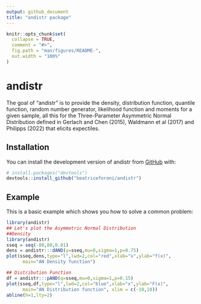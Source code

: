 ```yaml
---
output: github_document
title: "andistr package"
---
```


<!-- README.md is generated from README.Rmd. Please edit that file -->

```r
knitr::opts_chunk$set(
  collapse = TRUE,
  comment = "#>",
  fig.path = "man/figures/README-",
  out.width = "100%"
)
```

# andistr

<!-- badges: start -->
<!-- badges: end -->

The goal of "andistr" is to provide the density, distribution function, quantile function, random number generator, likelihood function and moments for a given sample, all this for the Three-Parameter Asymmetric Normal Distribution defined in Gerlach and Chen (2015), Waldmann et al (2017) and Philipps (2022) that elicits expectiles.

## Installation

You can install the development version of andistr from [GitHub](https://github.com/) with:

``` r
# install.packages("devtools")
devtools::install_github("beatriceforoni/andistr")
```

## Example

This is a basic example which shows you how to solve a common problem:

```r
library(andistr)
## Let's plot the Asymmetric Normal Distribution
##Density
library(andistr)
sseq = seq(-80,80,0.01)
dens = andistr:::dAND(y=sseq,mu=0,sigma=1,p=0.75)
plot(sseq,dens,type="l",lwd=2,col="red",xlab="x",ylab="f(x)",
      main="AN Density function")

## Distribution Function
df = andistr:::pAND(q=sseq,mu=0,sigma=1,p=0.15)
plot(sseq,df,type="l",lwd=2,col="blue",xlab="x",ylab="F(x)",
      main="AN Distribution function", xlim = c(-10,10))
abline(h=1,lty=2)
```


